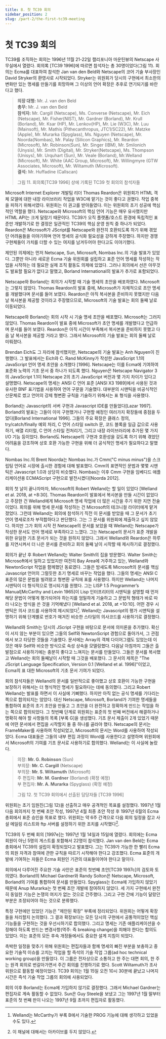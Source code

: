 ```yaml
---
title: 8. 첫 TC39 회의
sidebar_position: 2
slug: /part-2/the-first-tc39-meeting
---
```


# 첫 TC39 회의

TC39를 조직하는 회의는 1996년 11월 21-22일 캘리포니아 마운틴뷰의 Netscape 사무실에서 열렸다. 회의록 [TC39 1996]에 따르면 참석자는 총 30명이었다(그림 11). 회의는 Ecma를 대표하여 참석한 Jan van den Beld와 Netscape의 코어 기술 부사장인 David Stryker의 환영사로 시작되었다. Stryker는 위원회가 당시의 구현에서 최소한의 변화만 있는 명세를 만들기를 희망하며 그 이상의 언어 확장은 추후로 연기되기를 바란다고 했다.

> **의장 대행:** Mr. J. van den Beld<br/> **총무:** Mr. J. van den Beld<br/> **참석자:** Mr. Cargill (Netscape), Ms. Converse (Netscape), Mr. Eich (Netscape), Mr. Fisher(NIST), Mr. Gardner (Borland), Mr. Krull (Borland), Mr. Ksar (HP), Mr. Lenkov(HP), Mr. Lie (W3C), Mr. Luu (Mainsoft), Mr. Mathis (Pithecanthropus, JTC1/SC22), Mr. Matzke (Apple), Mr. Murarka (Spyglass), Ms. Nguyen (Netscape), Mr. Noorda(Nombas), Mr. Palay (Silicon Graphics), Mr. Reardon (Microsoft), Mr. Robinson(Sun), Mr. Singer (IBM), Mr. Smilonich (Unysis), Mr. Smith (Digital), Mr. Stryker(Netscape), Ms. Thompson (Unisys), Mr. Urquhart (Sun), Mr. Veale (Borland), Mr.Welland (Microsoft), Mr. White (AAC Group, Microsoft), Mr. Willingmyre (GTW Associates, Microsoft), Mr. Wiltamuth (Microsoft).<br/> **결석:** Mr. Huffadine (Callscan)<br/>
>
> 그림 11. 회의록[TC39 1996] 상에 기록된 TC39 첫 회의의 참석자들

Microsoft Internet Explorer 개발팀 리더 Thomas Reardon은 위원회가 HTML 객체 모델에 대한 내장 라이브러리 작업을 W3C에 맡기는 것이 좋다고 권했다. 작업 중복을 피하기 위해서였다. 위원회는 이 권고를 받아들였다. 이는 위원회의 초기 성공에 핵심적인 역할을 했다. Netscape와 Microsoft의 핵심 언어 기능은 매우 유사했지만 HTML API는 크게 달랐기 때문이다. TC39가 오직 플랫폼/호스트 환경에 독립적인 표준만 개발하기로 한 결정은 일관적인 TC39의 핵심 운영 원칙 중 하나가 되었다. Reardon은 Microsoft가 JScript를 Netscape와 완전히 호환되도록 하기 위해 겪었던 어려움들을 이야기하며 언어 명세의 공식화 필요성을 강하게 주장했다. 하지만 경쟁 구현체들이 가치를 더할 수 있는 여지를 남겨두어야 한다고도 이야기했다.

제안된 의제에는 먼저 Netscape, Sun, Microsoft, Nombas Inc.의 기술 발표가 있었다. 그뿐만 아니라 새로운 Ecma 기술 위원회를 설립하고 표준 언어 명세를 작성하는 작업을 시작하는 데 필요한 실제 조직 활동도 의제에 있었다. 그러나 회의에서 선은 아무것도 발표할 필요가 없다고 말했고, Borland International의 발표가 추가로 포함되었다.

Netscape와 Borland는 회의가 시작할 때 기술 명세의 초안을 배포하였다. Microsoft는 그렇지 않았다. Thomas Reardon의 발표 중에, Microsoft가 자체적으로 초안 명세를 개발했다며 문서를 들어 보였다. Reardon은 아직 복사본을 준비하지 못했지만 다음 날 복사본을 제공할 것이라고 주장했으므로, Microsoft의 기술 발표는 회의 둘째 날로 이동되었다.

Netscape와 Borland는 회의 시작 시 기술 명세 초안을 배포했다. Microsoft는 그러지 않았다. Thomas Reardon이 발표 중에 Microsoft가 초안 명세를 개발했다고 언급하며 문서를 들어 보였다. Reardon은 아직 시간이 부족해서 복사본을 준비하지 못했고 다음 날 복사본을 제공할 거라고 했다. 그래서 Microsoft의 기술 발표는 회의 둘째 날로 미뤄졌다.

Brendan Eich도 그 자리에 참석했지만, Netscape의 기술 발표는 Anh Nguyen이 진행했다. 그 발표에서는 Eich와 C. Rand McKinny가 작성한 JavaScript 1.1의 JavaScript 언어 명세 초안을 소개했다 [1996]. Netscape는 이를 Ecma에 기여하여 표준화 노력의 기초 문서 중 하나가 되도록 했다. Nguyen은 Netscape Navigator 3의 JavaScript 1.1이 Netscape 2의 초기 JavaScript 버전과 몇 가지 차이가 있다고 설명했다. Netscape의 명세는 ANSI C 언어 표준 [ANSI X3 1989]에서 사용된 것과 유사한 BNF 표기법을 사용하여 언어 구문을 기술했다. 대부분의 시맨틱을 비공식적인 산문체로 썼고 언어의 강제 형변환 규칙을 기술하기 위해서는 표 형식을 사용했다.

Borland는 Javascript의 서버 구현과 Javascript IDE를 만들었다[Lazar 1997]. Borland의 발표는 그들이 이미 구현했거나 구현할 예정인 여러가지 확장들에 중점을 두었다[Borland International 1996]. 그들의 주요 확장은 클래스 정의, try/catch/finally 예외 처리, C 언어 스타일 switch 문, 코드 블록을 일급 값으로 사용하기, 배열 리터럴, C 언어 스타일 전처리기, 그리고 내장 라이브러리에 추가된 몇 가지 I/O 기능 등이었다. Borland도 Netscape의 구현과 호환성을 갖도록 하기 위해 겪었던 어려움을 강조하며 상호 호환 가능한 구현을 위해 더 공식적인 명세가 필요하다고 말했다.

Nombas Inc.의 Brent Noorda는 Nombas Inc.가 Cmm("C minus minus")을 스크립팅 언어로 시장에 출시한 경험에 대해 발표했다. Cmm의 표면적인 문법과 몇몇 시맨틱은 Javascript 1.0과 상당히 비슷했다. Nombas는 이후 Cmm 구현을 임베디드 애플리케이션용 ECMAScript 구현으로 발전시켰다[Noorda 2012].

회의 첫 날이 끝나자마자, Microsoft의 Robert Welland는 할 일이 있었다 [Welland et al. 2018, at +8:30]. Thomas Reardon이 발표에서 복사본을 만들 시간이 없었다고 주장한 건 Welland에게 Microsoft 명세 작업에 더 많은 시간을 주기 위한 지연 전술이었다. 회의를 위해 명세 문서를 작성하는 건 Microsoft의 테크니컬 라이터에게 맡겨졌었다. 그런데 Welland는 회의에 참석하기 직전 이 문서를 받았을 때 그 문서가 초기 언어 명세로조차 부적합하다고 판단했다. 그는 그 문서를 위원회에 제출하고 싶지 않았다. 하지만 그가 회의 시작 전 Netscape의 문서를 보았을 때 Welland는 Netscape가 작성한 문서도 언어 명세로 부족하다고 느꼈다. 그는 Netscape의 문서가 표준 개발을 위한 유일한 기초 문서가 되는 것을 원하지 않았다. 그래서 Welland와 Reardon은 하루를 지연시켜서 더 나은 문서를 준비하고 회의 둘째 날이 시작할 때 제시하기로 결정했다.

회의가 끝난 후 Robert Welland는 Walter Smith의 집을 방문했다. Walter Smith는 Microsoft에서 일하고 있었지만 여전히 Bay Area에 거주하고 있는, Welland와 NewtonScript 작업을 함께했던 동료였다. 그들은 밤새도록 Microsoft의 문서를 핵심 Javascript 언어의 그럴듯한 초기 명세로 바꾸는 작업을 했다. 그들의 명세는 ANSI C 표준의 많은 문법을 빌려왔고 형변환 규칙에 표를 사용했다. 하지만 Welland는 나머지 시맨틱이 더 형식적으로 명시되기를 원했다. 그는 LISP 1.5 Programmer’s Manual[McCarthy and Levin 1965]이 Lisp 인터프리터의 시맨틱을 설명할 때 먼저 해당 문법이 어떻게 평가되어야 하는지를 엄밀하게 기술하고 그 문법적 형태가 바로 따라 나오는 방식을 쓴 것을 기억해냈다 [Welland et al. 2018, at +10:10]. 어떤 경우 시맨틱은 의사 코드를 사용하여 제시되었다[^33]. Welland는 Javascript의 평가 시맨틱을 설명하기 위해 단계별로 번호가 매겨진 비슷한 스타일의 의사코드를 사용하기로 결정했다.

Welland와 Smith는 당시의 JScript 구현을 바탕으로 문서에 의미론을 추가했다. 확신이 서지 않는 부분이 있으면 그들의 Self와 NewtonScript 경험으로 돌아가서, 그 관점에서 보고 타당한 것들을 기술했다. 문서에는 Array의 객체 다이어그램도 있었는데 이것은 매우 Self와 비슷한 방식으로 속성 상속을 모델링했다. 다음날 아침까지 그들은 출발점으로 사용하기에는 충분히 좋다고 느껴지는 문서를 만들었다. 그들은 문서를 복사했고 Welland는 회의 둘째날이 시작할 때 그것을 배포했다. 그 문서의 제목은 "The JScript Language Specification, Version 0.1 [Welland et al. 1996]"이었고, Ecma의 표 대한 Microsoft의 기초 문서 기여가 되었다.

회의 참석자들은 Welland의 문서를 일반적으로 좋아했고 상호 호환이 가능한 구현을 보장하기 위해서는 더 형식적인 명세가 필요하다는 데에 동의했다. 그리고 Robert Welland는 발표를 하면서 이 사실에 기뻐했다. 하지만 아직 없는 공식 명세를 기다리는 쪽으로 합의되지는 않았다. 대신 Netscape, Microsoft, Borland가 기여한 명세들을 통합하여 표준의 초기 초안을 만들고 그 초안을 더 완전하고 정확하게 만드는 작업을 하는 쪽으로 합의되었다. 그 첫번째 단계로 위원회는 표준의 첫 번째 버전에서 해결하거나 명확히 해야 할 사항들의 목록 [부록 G]을 생성했다. 기초 문서 제출이 2개 있었기 때문에 어떤 문서에서 편집을 시작할지 둘 중 하나를 골라야 했다. Netscape의 문서는 FrameMaker를 사용하여 작성되었고, Microsoft의 문서는 Word를 사용하여 작성되었다. Ecma 대표들은 그들의 내부 편집 과정이 Word를 사용한다고 설명하며 위원회에서 Microsoft의 기여를 기초 문서로 사용하기로 합의했다. Welland는 이 사실에 놀랐다.

> 의장: **Mr. G. Robinson** (Sun)<br/>
> 부의장: **Mr. C. Cargill** (Netscape)<br/>
> 부의장: **Mr. S. Wiltamuth** (Microsoft)<br/>
> 주 편집자: **Mr. M. Gardner** (Borland) (확정 예정)<br/>
> 부 편집자: **Mr. A. Murarka** (Spyglass) (확정 예정)<br/>
>
> 그림 12. 첫 TC39 회의에서 선출된 담당자들 [TC39 1996]

위원회는 초기 임원진(그림 12)을 선출하고 매우 공격적인 목표를 설정했다. 1997년 1월 다음 회의까지 첫 번째 초안 작성, 1997년 4월 최종 초안 작성 후 1997년 6월의 Ecma 총회에서 표준 승인을 목표로 했다. 위원회는 약 6주 간격으로 다음 회의 일정을 잡고 사설 메일링 리스트와 ftp 서버를 설정하기 위한 조치를 시작했다[^34].

TC39의 두 번째 회의 [1997e]는 1997년 1월 14일과 15일에 열렸다. 회의에는 Ecma 회원이 아닌 5명의 게스트를 포함해서 22명이 참석했다. Jan van den Beld는 Ecma 총회에서 TC39의 설립이 확정되었다고 발표했다. 그는 TC39가 가능한 한 빨리 Ecma의 회원 자격과 참여에 관한 규칙을 따르기 시작해야 한다고 강조했다. Ecma 표준의 개발에 기여하는 자들은 Ecma 회원인 기관의 대표들이어야 한다고 말이다.

회의에서 다루어진 주요한 기술 사안은 표준의 첫번째 초안[TC39 1997c]의 검토와 토의였다. Borland의 Michael Gardner와 Randy Solton은 Netscape, Microsoft, Borland의 기여를 통합하여 문서를 만들었다. Spyglass는 Ecma에 가입하지 않았기 때문에 Anup Murarka는 첫 번째 초안 개발에 참여하지 않았다. 세 가지 구현에서 완전히 동일한 기능은 논쟁의 여지가 없는 것으로 간주했다. 그리고 구현 간에 기능이 달랐던 부분은 조정되어야 하는 것으로 분류했다.

특정 구현에만 있었던 기능은 "제안된 확장" 부록에 정리되었다. 위원회는 어떻게 확장들을 처리할지 논의했다. 그 결과 확장보다는 모든 당시의 구현에서 공통적이었던 핵심 기능들을 구현하는 것을 우선시하기로 합의했다. 그리고 명세는 기존 애플리케이션을 수정해야 하도록 만드는 변경사항(역주: 즉 breaking change)을 피해야 한다는 합의도 있었다. 이는 표준의 모든 후속 개정들에서도 중요한 설계 지침이 되었다.

촉박한 일정을 맞추기 위해 위원회는 편집자들과 함께 명세의 빠진 부분을 보충하고 중요한 기술적 이슈를 고치는 작업을 할 즉석의 기술 작업 그룹(ad hoc technical working group)을 만들었다. 이 그룹은 전자상으로 소통하고 한 주는 대면 회의, 한 주는 원격 회의로 번갈아가면서 주간 회의를 진행하기로 했다. Scott Wiltamuth가 조사 위원으로 활동할 예정이었다. TC39 회의는 1월 15일 오전 10시 30분에 끝났고 나머지 시간은 즉석 기술 작업 그룹의 회의에 사용되었다.

회의 이후 Borland는 Ecma에 가입하지 않기로 결정했다. 그래서 Michael Gardner는 편집자로 계속 활동할 수 없었다. Sun은 Guy Steele을 보냈고 그는 1997년 1월 말부터 표준의 첫 번째 판이 나오는 1997년 9월 초까지 편집자로 활동했다.

[^33]: Welland는 McCarthy가 부록 B에서 기술한 PROG 기능에 대해 생각하고 있었을 수도 있다.
[^34]: 이 채널에 대해서는 아카이브를 두지 않았다.
